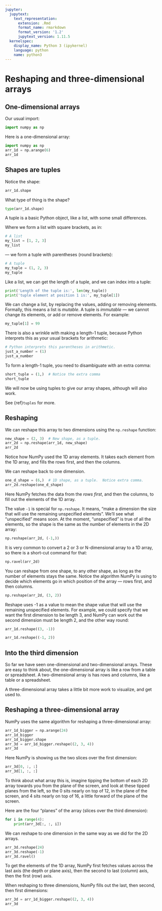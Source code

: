 ```yaml
---
jupyter:
  jupytext:
    text_representation:
      extension: .Rmd
      format_name: rmarkdown
      format_version: '1.2'
      jupytext_version: 1.11.5
  kernelspec:
    display_name: Python 3 (ipykernel)
    language: python
    name: python3
---
```


# Reshaping and three-dimensional arrays

## One-dimensional arrays

Our usual import:

```python
import numpy as np
```

Here is a one-dimensional array:

```python
import numpy as np
arr_1d = np.arange(6)
arr_1d
```

## Shapes are tuples

Notice the shape:

```python
arr_1d.shape
```

What type of thing is the shape?

```python
type(arr_1d.shape)
```

A tuple is a basic Python object, like a list, with some small differences.

Where we form a list with square brackets, as in:

```python
# A list
my_list = [1, 2, 3]
my_list
```

— we form a tuple with parentheses (round brackets):

```python
# A tuple
my_tuple = (1, 2, 3)
my_tuple
```

Like a list, we can get the length of a tuple, and we can index into a tuple:

```python
print('Length of the tuple is:', len(my_tuple))
print('tuple element at position 1 is:', my_tuple[1])
```

We can change a list, by replacing the values, adding or removing elements.  Formally, this means a list is *mutable*.   A tuple is *immutable* — we cannot change its elements, or add or remove elements.  For example:

```python
my_tuple[1] = 99
```

There is also a wrinkle with making a length-1 tuple, because Python interprets this as your usual brackets for arithmetic:

```python
# Python interprets this parentheses in arithmetic.
just_a_number = (1)
just_a_number
```

To form a length-1 tuple, you need to disambiguate with an extra comma:

```python
short_tuple = (1,)  # Notice the extra comma
short_tuple
```

We will now be using tuples to give our array shapes, although will also work.

See {ref}`tuples` for more.

## Reshaping

We can reshape this array to two dimensions using the `np.reshape` function:

```python
new_shape = (2, 3)  # New shape, as a tuple.
arr_2d = np.reshape(arr_1d, new_shape)
arr_2d
```

Notice how NumPy used the 1D array elements.  It takes each element from the
1D array, and fills the rows first, and then the columns.

We can reshape back to one dimension.

```python
one_d_shape = (6,)  # 1D shape, as a tuple.  Notice extra comma.
arr_2d.reshape(one_d_shape)
```

Here NumPy fetches the data from the *rows first*, and then the columns, to
fill out the elements of the 1D array.

The value `-1` is special for `np.reshape`.  It means, "make a
dimension the size that will use the remaining unspecified elements".   We’ll
see what “unspecified” means soon.  At the moment, "unspecified" is true of
all the elements, so the shape is the same as the number of elements in the 2D
array:

```python
np.reshape(arr_2d, (-1,))
```

It is very common to convert a 2 or 3 or N-dimensional array to a 1D array, so
there is a short-cut command for that:

```python
np.ravel(arr_2d)
```

You can reshape from one shape, to any other shape, as long as the number of
elements stays the same.  Notice the algorithm NumPy is using to decide which
elements go in which position of the array — rows first, and then columns.

```python
np.reshape(arr_2d, (3, 2))
```

Reshape uses -1 as a value to mean the shape value that will use the remaining
unspecified elements.  For example, we could specify that we want the first
dimension to be length 3, and NumPy can work out the second dimension must be
length 2, and the other way round:

```python
arr_1d.reshape((3, -1))
```

```python
arr_1d.reshape((-1, 2))
```

## Into the third dimension

So far we have seen one-dimensional and two-dimensional arrays.  These are easy to think about, the one-dimensional array is like a row from a table or spreadsheet.  A two-dimensional array is has rows and columns, like a table or a spreadsheet.

A three-dimensional array takes a little bit more work to visualize, and get used to.

## Reshaping a three-dimensional array

NumPy uses the same algorithm for reshaping a three-dimensional array:

```python
arr_1d_bigger = np.arange(24)
arr_1d_bigger
arr_1d_bigger.shape
arr_3d = arr_1d_bigger.reshape((2, 3, 4))
arr_3d
```

Here NumPy is showing us the two slices over the first dimension:

```python
arr_3d[0, :, :]
arr_3d[1, :, :]
```

To think about what array this is, imagine tipping the bottom of each 2D array
towards you from the plane of the screen, and look at these tipped planes from
the left, so the 0 sits nearly on top of 12, in the plane of the screen, and 4
sits nearly on top of 16, a little forward of the plane of the screen.

Here are the four “planes” of the array (slices over the third dimension):

```python
for i in range(4):
    print(arr_3d[:, :, i])

```

We can reshape to one dimension in the same way as we did for the 2D arrays.

```python
arr_3d.reshape(24)
arr_3d.reshape(-1)
arr_3d.ravel()
```

To get the elements of the 1D array, NumPy first fetches values across the
last axis (the depth or plane axis), then the second to last (column) axis,
then the first (row) axis.

When reshaping to three dimensions, NumPy fills out the last, then second,
then first dimensions:

```python
arr_3d = arr_1d_bigger.reshape((2, 3, 4))
arr_3d
```
